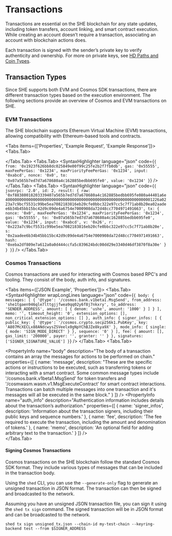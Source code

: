 
# Transactions

Transactions are essential on the SHE blockchain for any state updates,
including token transfers, account linking, and smart contract execution. While
creating an account doesn’t require a transaction, associating an account with
blockchain actions does.

Each transaction is signed with the sender’s private key to verify authenticity
and ownership. For more on private keys, see
[HD Paths and Coin Types](/dev-advanced-concepts/hd-path-coin-types).

## Transaction Types

Since SHE supports both EVM and Cosmos SDK transactions, there are different
transaction types based on the execution environment. The following sections
provide an overview of Cosmos and EVM transactions on SHE.

### EVM Transactions

The SHE blockchain supports Ethereum Virtual Machine (EVM) transactions,
allowing compatibility with Ethereum-based tools and contracts.

<Tabs items={['Properties', 'Example Request', 'Example Response']}>
  <Tabs.Tab>
    <div className="flex flex-col gap-6">
      <PropertyInfo name="from" description="the address of the sender, that will be signing the transaction. This will be an externally-owned account as contract accounts cannot send transactions." />
      <PropertyInfo name="to" description="the receiving address (if an externally-owned account, the transaction will transfer value. If a contract account, the transaction will execute the contract code)" />
      <PropertyInfo name="signature" description="the identifier of the sender. This is generated when the senders private key signs the transaction and confirms the sender has authorized this transaction" />
      <PropertyInfo name="nonce" description="a sequentially incrementing counter which indicates the transaction number from the account" />
      <PropertyInfo name="data" description="The input data for contract execution. For simple transfers, this is usually empty." />
      <PropertyInfo name="value" description="amount of SHE (ETH) to transfer from sender to recipient (denominated in WEI, where 1SHE equals 1e+18wei)" />
      <PropertyInfo name="gasLimit" description="the maximum amount of gas units that can be consumed by the transaction. The EVM specifies the units of gas required by each computational step" />
      <PropertyInfo name="maxPriorityFeePerGas" description="the maximum price of the consumed gas to be included as a tip to the validator" />
      <PropertyInfo name="maxFeePerGas" description="the maximum fee per unit of gas willing to be paid for the transaction (inclusive of baseFeePerGas and maxPriorityFeePerGas)" />
    </div>
  </Tabs.Tab>
  <Tabs.Tab>
    <SyntaxHighlighter
      language="json"
      code={`
{
		from: '0x1923f626bb8dc025849e00f99c25fe2b2f7fb0db',
		gas: '0x55555',
		maxFeePerGas: '0x1234',
		maxPriorityFeePerGas: '0x1234',
		input: '0xabcd',
		nonce: '0x0',
		to: '0x07a565b7ed7d7a678680a4c162885bedbb695fe0',
		value: '0x1234'
}
			`}
    />
  </Tabs.Tab>
  <Tabs.Tab>
    <SyntaxHighlighter
      language="json"
      code={`
{
	jsonrpc: '2.0',
	id: 2,
	result: {
		raw: '0xf88380018203339407a565b7ed7d7a678680a4c162885bedbb695fe080a44401a6e4000000000000000000000000000000000000000000000000000000000000001226a0223a7c9bcf5531c99be5ea7082183816eb20cfe0bbc322e97cc5c7f71ab8b20ea02aadee6b34b45bb15bc42d9c09de4a6754e7000908da72d48cc7704971491663',
		tx: {
			nonce: '0x0',
			maxFeePerGas: '0x1234',
			maxPriorityFeePerGas: '0x1234',
			gas: '0x55555',
			to: '0x07a565b7ed7d7a678680a4c162885bedbb695fe0',
			value: '0x1234',
			input: '0xabcd',
			v: '0x26',
			r: '0x223a7c9bcf5531c99be5ea7082183816eb20cfe0bbc322e97cc5c7f71ab8b20e',
			s: '0x2aadee6b34b45bb15bc42d9c09de4a6754e7000908da72d48cc7704971491663',
			hash: '0xeba2df809e7a612a0a0d444ccfa5c839624bdc00dd29e3340d46df3870f8a30e'
		}
	}
}
      `}
    />
  </Tabs.Tab>
</Tabs>

### Cosmos Transactions

Cosmos transactions are used for interacting with Cosmos based RPC's and
tooling. They consist of the body, auth info, and signatures.

<Tabs items={['JSON Example', 'Properties']}>
  <Tabs.Tab>
    <SyntaxHighlighter
      wrapLongLines
      language="json"
      code={`
{
	body: {
		messages: [
			{
				'@type': '/cosmos.bank.v1beta1.MsgSend',
				from_address: 'she1tgaen946qle7lttgjjfwea9qq02y6f8j7nkxry',
				to_address: 'SENDER_ADDRESS',
				amount: [
					{
						denom: 'ushe',
						amount: '1000'
					}
				]
			}
		],
		memo: '',
		timeout_height: '0',
		extension_options: [],
		non_critical_extension_options: []
	},
	auth_info: {
		signer_infos: [
			{
				public_key: {
					'@type': '/cosmos.crypto.secp256k1.PubKey',
					key: 'A807McXECLx88ANdcwysZSVeelx0gNpYChBJZe8kya9X'
				},
				mode_info: {
					single: {
						mode: 'SIGN_MODE_DIRECT'
					}
				},
				sequence: '0'
			}
		],
		fee: {
			amount: [],
			gas_limit: '200000',
			payer: '',
			granter: ''
		}
	},
	signatures: ['SIGNER_SIGNATURE_VALUE']
}
      `}
    />
  </Tabs.Tab>
  <Tabs.Tab>
    <div className="flex flex-col bg-neutral-900 p-6 rounded border-neutral-700 border-[1px] gap-6">
      <PropertyInfo
        name="body"
        description="The body of a transaction contains an array the messages for actions to be performed on chain."
        properties={[
          {
            name: 'message',
            description: "These are the specific actions or instructions to be executed, such as transferring tokens or interacting with a smart contract. Some common message types include '/cosmos.bank.v1beta1.MsgSend' for token transfers and '/cosmwasm.wasm.v1.MsgExecuteContract' for smart contract interactions. Transactions can batch multiple messages into one transaction and it's messages will all be executed in the same block."
          }
        ]}
      />
      <PropertyInfo
        name="auth_info"
        description="Authentication information includes details about the transaction’s authorization."
        properties={[
          {
            name: 'signer_infos',
            description: 'Information about the transaction signers, including their public keys and sequence numbers.'
          },
          {
            name: 'fee',
            description: 'The fee required to execute the transaction, including the amount and denomination of tokens.'
          },
          {
            name: 'memo',
            description: 'An optional field for adding arbitrary text to the transaction.'
          }
        ]}
      />
      <PropertyInfo name="signatures" description="The output of the signers pubkey signing the `body` and `auth_info` of this transaction." />
    </div>
  </Tabs.Tab>
</Tabs>

#### Signing Cosmos Transactions

Cosmos transactions on the SHE blockchain follow the standard Cosmos SDK format.
They include various types of messages that can be included in the transaction
body.

Using the `shed` CLI, you can use the `--generate-only` flag to generate an
unsigned transaction in JSON format. The transaction can then be signed and
broadcasted to the network.

Assuming you have an unsigned JSON transaction file, you can sign it using the
`shed tx sign` command. The signed transaction will be in JSON format and can be
broadcasted to the network.

`shed tx sign unsigned_tx.json --chain-id my-test-chain --keyring-backend test --from $SIGNER_ADDRESS`
